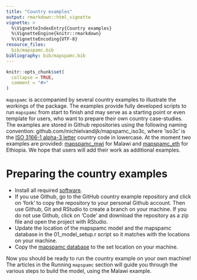 ```yaml
---
title: "Country examples"
output: rmarkdown::html_vignette
vignette: >
  %\VignetteIndexEntry{Country examples}
  %\VignetteEngine{knitr::rmarkdown}
  %\VignetteEncoding{UTF-8}
resource_files:
  bib/mapspamc.bib
bibliography: bib/mapspamc.bib
---
```


```r
knitr::opts_chunk$set(
  collapse = TRUE,
  comment = "#>"
)
```

`mapspamc` is accompanied by several country examples to illustrate the workings of the package. The examples provide fully developed scripts to run `mapspamc` from start to finish and may serve as a starting point or even template for users, who want to prepare their own country case-studies. The examples are stored in Github repositories using the following naming convention:  github.com/michielvandijk/mapspamc_iso3c, where 'iso3c' is the [ISO 3166-1 alpha-3 letter](https://en.wikipedia.org/wiki/ISO_3166-1_alpha-3) country code in lowercase. At the moment two examples are provided: [mapspamc_mwi](https://github.com/michielvandijk/mapspamc_mwi) for Malawi and [mapspamc_eth](https://github.com/michielvandijk/mapspamc_eth) for Ethiopia. We hope that users will add their work as additional examples.

# Preparing the country examples

- Install all required [software](installation.html).
- If you use Github, go to the GitHub country example repository and click on 'fork' to copy the repository to your personal Github account. Then use Github, Git and RStudio to create a branch on your machine. If you do not use Github, click on 'Code' and download the repository as a zip file and open the project with RStudio.
- Update the location of the mapspamc model and the mapspamc database in the 01_model_setup.r script so it matches with the locations on your machine. 
- Copy the [mapspamc database](@ADD) to the set location on your machine.

Now you should be ready to run the country example on your own machine! The articles in the Running `mapspamc` section will guide you through the various steps to build the model, using the Malawi example.

